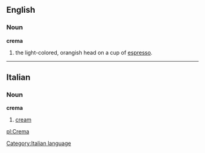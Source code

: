 ==English==

===Noun===
'''crema'''
# the light-colored, orangish head on a cup of [[espresso]].

----

==Italian==

===Noun===
'''crema''' {{f}}
# [[cream]]
[[Category:Italian language]]
[[pl:Crema]]